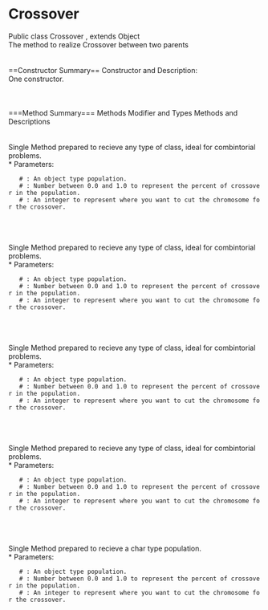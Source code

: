 = Crossover =

Public class Crossover , extends Object
<br>
The method to realize Crossover between two parents
<br>
<br>
<br>
==Constructor Summary== 
Constructor and Description:<br>
One constructor.<br>
{{{Crossover(PApplet theParent)}}}
<br>
<br>
<br>
===Method Summary===
Methods Modifier and Types
Methods and Descriptions
<br>
<br>
{{{Object[][] SinglePointCrossover(Object[][] population, float percent, int pointCutter)}}}
<br>
Single Method prepared to recieve any type of class, ideal for combintorial problems.
<br>
 * Parameters:
    # {{{population}}}: An object type population.
    # {{{percent}}}: Number between 0.0 and 1.0 to represent the percent of crossover in the population.
    # {{{pointCutter}}}: An integer to represent where you want to cut the chromosome for the crossover.
<br>
<br>
{{{double[][] SinglePointCrossover(double[][] population, float percent, int pointCutter)}}}
<br>
Single Method prepared to recieve any type of class, ideal for combintorial problems.
<br>
 * Parameters:
    # {{{population}}}: An object type population.
    # {{{percent}}}: Number between 0.0 and 1.0 to represent the percent of crossover in the population.
    # {{{pointCutter}}}: An integer to represent where you want to cut the chromosome for the crossover.
<br>
<br>
{{{float[][] SinglePointCrossover(float[][] population, float percent, int pointCutter)}}}
<br>
Single Method prepared to recieve any type of class, ideal for combintorial problems.
<br>
 * Parameters:
    # {{{population}}}: An object type population.
    # {{{percent}}}: Number between 0.0 and 1.0 to represent the percent of crossover in the population.
    # {{{pointCutter}}}: An integer to represent where you want to cut the chromosome for the crossover.
<br>
<br>
{{{int[][] SinglePointCrossover(int[][] population, float percent, int pointCutter)}}}
<br>
Single Method prepared to recieve any type of class, ideal for combintorial problems.
<br>
 * Parameters:
    # {{{population}}}: An object type population.
    # {{{percent}}}: Number between 0.0 and 1.0 to represent the percent of crossover in the population.
    # {{{pointCutter}}}: An integer to represent where you want to cut the chromosome for the crossover.
<br>
<br>
{{{char[][] SinglePointCrossover(char[][] population, float percent, int pointCutter)}}}
<br>
Single Method prepared to recieve a char type population.
<br>
 * Parameters:
    # {{{population}}}: An object type population.
    # {{{percent}}}: Number between 0.0 and 1.0 to represent the percent of crossover in the population.
    # {{{pointCutter}}}: An integer to represent where you want to cut the chromosome for the crossover.